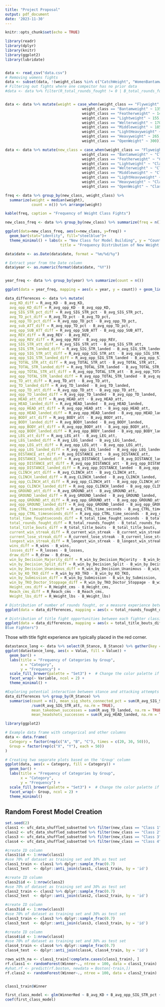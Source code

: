 ```yaml
---
title: "Project Proposal"
output: pdf_document
date: '2023-11-30'
---
```


```r
knitr::opts_chunk$set(echo = TRUE)
```

```r
library(readr)
library(dplyr)
library(knitr)
library(ggplot2)
library(lubridate)


data <- read_csv("data.csv")
# Removing womens fights 
data <- subset(data, !(weight_class %in% c("CatchWeight", "WomenBantamweight", "WomenFeatherweight", "WomenFlyweight", "WomenStrawweight")))
# Filtering out fights where one compeitor has no prior data
#data <- data %>% filter(R_total_rounds_fought != 0 | B_total_rounds_fought != 0)



```

```r
data <- data %>% mutate(weight = case_when(weight_class == "Flyweight" ~ 125,
                                   weight_class == "Bantamweight" ~ 135,
                                   weight_class == "Featherweight" ~ 145,
                                   weight_class == "Lightweight" ~ 155,
                                   weight_class == "Welterweight" ~ 170,
                                   weight_class == "Middleweight" ~ 185,
                                   weight_class == "LightHeavyweight" ~ 205, 
                                   weight_class == "Heavyweight" ~ 265, 
                                   weight_class == "OpenWeight" ~ 300))

data <- data %>% mutate(new_class = case_when(weight_class == "Flyweight" ~ "Class 1",
                                   weight_class == "Bantamweight" ~ "Class 1",
                                   weight_class == "Featherweight" ~ "Class 1",
                                   weight_class == "Lightweight" ~ "Class 2",
                                   weight_class == "Welterweight" ~ "Class 2",
                                   weight_class == "Middleweight" ~ "Class 3",
                                   weight_class == "LightHeavyweight" ~ "Class 3", 
                                   weight_class == "Heavyweight" ~ "Class 4", 
                                   weight_class == "OpenWeight" ~ "Class 4"))

freq <- data %>% group_by(new_class, weight_class) %>% 
  summarize(weight = median(weight),
            count = n()) %>% arrange(weight)

kable(freq, caption = "Frequency of Weight Class Fights")


```




```r
new_class_freq <- data %>% group_by(new_class) %>% summarize(freq = n())

ggplot(data=new_class_freq, aes(x=new_class, y=freq)) +
  geom_bar(stat="identity", fill="steelblue")+
  theme_minimal() + labs(x = "New Class for Model Building", y = "Count", 
                         title = "Frequency Distribution of New Weight Classes")
```



```r
data$date <- as.Date(data$date, format = "%m/%d/%y")

# Extract year from the Date column
data$year <- as.numeric(format(data$date, "%Y"))


year_freq <- data %>% group_by(year) %>% summarize(count = n()) 

ggplot(data = year_freq, mapping = aes(x = year, y = count)) + geom_line() + labs(x = "Year", y = "Number of Fights", title = "Trend of Number of Fights in the UFC")
```

```r
data_differences <- data %>% mutate(
  avg_KD_diff = R_avg_KD - B_avg_KD, 
  avg_opp_KD_diff = R_avg_opp_KD - B_avg_opp_KD,
  avg_SIG_STR_pct_diff = R_avg_SIG_STR_pct - B_avg_SIG_STR_pct, 
  avg_TD_pct_diff = R_avg_TD_pct - B_avg_TD_pct, 
  avg_opp_TD_pct_diff = R_avg_opp_TD_pct - B_avg_opp_TD_pct, 
  avg_sub_ATT_diff = R_avg_opp_TD_pct - B_avg_opp_TD_pct, 
  avg_opp_SUB_ATT_diff = R_avg_opp_SUB_ATT - B_avg_opp_SUB_ATT, 
  avg_REV_diff = R_avg_REV - B_avg_REV, 
  avg_opp_REV_diff = R_avg_opp_REV - B_avg_opp_REV, 
  avg_SIG_STR_att_diff = R_avg_SIG_STR_att - B_avg_SIG_STR_att, 
  avg_SIG_STR_landed_diff = R_avg_SIG_STR_landed - B_avg_SIG_STR_landed, 
  avg_opp_SIG_STR_att_diff = R_avg_opp_SIG_STR_att - B_avg_opp_SIG_STR_att, 
  avg_opp_SIG_STR_landed_diff = R_avg_opp_SIG_STR_landed - B_avg_opp_SIG_STR_landed, 
  avg_TOTAL_STR_att_diff = R_avg_TOTAL_STR_att - B_avg_TOTAL_STR_att, 
  avg_TOTAL_STR_landed_diff = R_avg_TOTAL_STR_landed - B_avg_TOTAL_STR_landed, 
  avg_opp_TOTAL_STR_att_diff = R_avg_opp_TOTAL_STR_att - B_avg_opp_TOTAL_STR_att, 
  avg_opp_TOTAL_STR_landed_diff = R_avg_opp_TOTAL_STR_landed - B_avg_opp_TOTAL_STR_landed, 
  avg_TD_att_diff = R_avg_TD_att - B_avg_TD_att,
  avg_TD_landed_diff = R_avg_TD_landed - B_avg_TD_landed, 
  avg_opp_TD_att_diff = R_avg_opp_TD_att - B_avg_opp_TD_att, 
  avg_opp_TD_landed_diff = R_avg_opp_TD_landed - B_avg_opp_TD_landed, 
  avg_HEAD_att_diff = R_avg_HEAD_att - B_avg_HEAD_att, 
  avg_HEAD_landed_diff = R_avg_HEAD_landed - B_avg_HEAD_landed,
  avg_opp_HEAD_att_diff = R_avg_opp_HEAD_att - B_avg_opp_HEAD_att, 
  avg_opp_HEAD_landed_diff = R_avg_opp_HEAD_landed - B_avg_opp_HEAD_landed, 
  avg_BODY_att_diff = R_avg_BODY_att - B_avg_BODY_att, 
  avg_BODY_landed_diff = R_avg_BODY_landed - B_avg_BODY_landed, 
  avg_opp_BODY_att_diff = R_avg_opp_BODY_att - B_avg_opp_BODY_att, 
  avg_opp_BODY_landed_diff = R_avg_opp_BODY_landed - B_avg_opp_BODY_landed, 
  avg_LEG_att_diff = R_avg_LEG_att - B_avg_LEG_att, 
  avg_LEG_landed_diff = R_avg_LEG_landed - B_avg_LEG_landed, 
  avg_opp_LEG_att_diff = R_avg_opp_LEG_att - B_avg_opp_LEG_att, 
  avg_opp_LEG_landed_diff = R_avg_opp_LEG_landed - B_avg_opp_LEG_landed,  
  avg_DISTANCE_att_diff = R_avg_DISTANCE_att - B_avg_DISTANCE_att, 
  avg_DISTANCE_landed_diff = R_avg_DISTANCE_landed - B_avg_DISTANCE_landed, 
  avg_opp_DISTANCE_att_diff = R_avg_opp_DISTANCE_att - B_avg_opp_DISTANCE_att, 
  avg_opp_DISTANCE_landed_diff = R_avg_opp_DISTANCE_landed - B_avg_opp_DISTANCE_landed, 
  avg_CLINCH_att_diff = R_avg_CLINCH_att - B_avg_CLINCH_att, 
  avg_CLINCH_landed_diff = R_avg_CLINCH_landed - B_avg_CLINCH_landed, 
  avg_opp_CLINCH_att_diff = R_avg_opp_CLINCH_att - B_avg_opp_CLINCH_att, 
  avg_opp_CLINCH_landed_diff = R_avg_opp_CLINCH_landed - B_avg_opp_CLINCH_landed, 
  avg_GROUND_att_diff = R_avg_GROUND_att - B_avg_GROUND_att, 
  avg_GROUND_landed_diff = R_avg_GROUND_landed - B_avg_GROUND_landed, 
  avg_opp_GROUND_att_diff = R_avg_opp_GROUND_att - B_avg_opp_GROUND_att, 
  avg_opp_GROUND_landed_diff = R_avg_opp_GROUND_landed - B_avg_opp_GROUND_landed, 
  avg_CTRL_timeseconds_diff = R_avg_CTRL_time_seconds - B_avg_CTRL_time_seconds, 
  avg_opp_CTRL_timeseconds_diff = R_avg_opp_CTRL_time_seconds - B_avg_opp_CTRL_time_seconds, 
  total_time_foughtseconds_diff = R_total_time_fought_seconds - B_total_time_fought_seconds, 
  total_rounds_fought_diff = R_total_rounds_fought - B_total_rounds_fought, 
  total_title_bouts_diff = R_total_title_bouts - B_total_title_bouts, 
  current_win_streak_diff = R_current_win_streak - B_current_win_streak, 
  current_lose_streak_diff = R_current_lose_streak - B_current_lose_streak, 
  longest_win_streak_diff = R_longest_win_streak - B_longest_win_streak, 
  wins_diff = R_wins - B_wins, 
  losses_diff = R_losses - B_losses, 
  draw_diff = R_draw - B_draw, 
  win_by_Decision_Majority_diff = R_win_by_Decision_Majority - B_win_by_Decision_Majority, 
  win_by_Decision_Split_diff = R_win_by_Decision_Split - B_win_by_Decision_Split, 
  win_by_Decision_Unanimous_diff = R_win_by_Decision_Unanimous - B_win_by_Decision_Unanimous, 
  win_by_KO_TKO_diff = R_win_by_KO_TKO - B_win_by_KO_TKO, 
  win_by_Submission_diff = R_win_by_Submission - B_win_by_Submission, 
  win_by_TKO_Doctor_Stoppage_diff = R_win_by_TKO_Doctor_Stoppage - B_win_by_TKO_Doctor_Stoppage, 
  Height_cms_diff = R_Height_cms - B_Height_cms, 
  Reach_cms_diff = R_Reach_cms - B_Reach_cms, 
  Weight_lbs_diff = R_Weight_lbs - B_Weight_lbs)
```


```r
# Distribution of number of rounds fought, or a measure experience between the two fighters
ggplot(data = data_differences, mapping = aes(x = total_rounds_fought_diff)) + geom_histogram(binwidth = 5, color = "black", fill = "steelblue") + labs(x = "Total Rounds Fought in Career", title = "Normal Distribution of Difference in Total Rounds between Red and Blue Fighters")
```


```r
# Distribution of title fight opportunities between each fighter classification
ggplot(data = data_differences, mapping = aes(x = total_title_bouts_diff)) + geom_histogram(binwidth = 1, color = "black", fill = "steelblue") + labs(x = "Total Title Fights Fought in Career", title = "Normal Distribution of Difference in Total Title Fights between Red and 
Blue Fighters")

```
Those with title fight experience are typically placed in the red corner.

```r

datastance_long <- data %>% select(R_Stance, B_Stance) %>% gather(key = "Variable", value = "Value")
ggplot(datastance_long, aes(x = Value, fill = Value)) +
  geom_bar() +
  labs(title = "Frequency of Categories by Group",
       x = "Category",
       y = "Frequency") +
  scale_fill_brewer(palette = "Set3") +  # Change the color palette if needed
  facet_wrap(~ Variable, ncol = 2) +
  theme_minimal() + 

#Exploring potential interaction between stance and attacking attempts
data_differences %>% group_by(R_Stance) %>% 
  summarise(count = n(), mean_sig_shots_connected_pct = sum(R_avg_SIG_STR_landed, na.rm = TRUE)
            /sum(R_avg_SIG_STR_att, na.rm = TRUE), 
            mean_takedown_successes = sum(R_avg_TD_landed, na.rm = TRUE) / sum(R_avg_TD_att, na.rm = TRUE),
            mean_headshots_successes = sum(R_avg_HEAD_landed, na.rm = TRUE) / sum(R_avg_HEAD_att, na.rm = TRUE))

```

```r
library(ggplot2)

# Example data frame with categorical and other columns
data <- data.frame(
  Category = factor(rep(c("A", "B", "C"), times = c(20, 30, 50))),
  Group = factor(rep(c("X", "Y"), each = 50))
)

# Creating two separate plots based on the 'Group' column
ggplot(data, aes(x = Category, fill = Category)) +
  geom_bar() +
  labs(title = "Frequency of Categories by Group",
       x = "Category",
       y = "Frequency") +
  scale_fill_brewer(palette = "Set3") +  # Change the color palette if needed
  facet_wrap(~ Group, ncol = 2) +
  theme_minimal()

```


## Random Forest Model Creation 

```r
set.seed(2)
class1 <- ufc_data_shuffled_subsetted %>% filter(new_class == "Class 1")
class2 <- ufc_data_shuffled_subsetted %>% filter(new_class == "Class 2")
class3 <- ufc_data_shuffled_subsetted %>% filter(new_class == "Class 3")
class4 <- ufc_data_shuffled_subsetted %>% filter(new_class == "Class 4")

#create ID column
class1$id <- 1:nrow(class1)
#use 70% of dataset as training set and 30% as test set 
class1_train <- class1 %>% dplyr::sample_frac(0.7)
class1_test  <- dplyr::anti_join(class1, class1_train, by = 'id')

#create ID column
class2$id <- 1:nrow(class2)
#use 70% of dataset as training set and 30% as test set 
class2_train <- class2 %>% dplyr::sample_frac(0.7)
class2_test  <- dplyr::anti_join(class2, class2_train, by = 'id')

#create ID column
class3$id <- 1:nrow(class3)
#use 70% of dataset as training set and 30% as test set 
class3_train <- class3 %>% dplyr::sample_frac(0.7)
class3_test  <- dplyr::anti_join(class3, class3_train, by = 'id')

#create ID column
class4$id <- 1:nrow(class4)
#use 70% of dataset as training set and 30% as test set 
class4_train <- class4 %>% dplyr::sample_frac(0.7)
class4_test  <- dplyr::anti_join(class4, class4_train, by = 'id')

```


```r
rows_with_na <- class1_train[!complete.cases(class1_train), ]
rf.class1 <- randomForest(Winner~., ntree = 100, data = class1_train)
#yhat.rf <- predict(rf.boston, newdata = Boston[-train,])
rf.class2 <- randomForest(Winner~., ntree = 100, data = class2_train)


class1_train$Winner
```


```r
first_class_model <- glm(WinnerRed ~ B_avg_KD + B_avg_opp_SIG_STR_pct + B_avg_opp_REV + B_avg_TD_att + B_avg_opp_HEAD_landed + B_avg_opp_LEG_att + B_avg_CLINCH_att + B_losses + B_win_by_Decision_Majority + B_win_by_Decision_Split + B_win_by_Decision_Unanimous + B_win_by_Submission + R_avg_KD + R_avg_opp_SIG_STR_pct + R_avg_TD_pct + R_avg_opp_TD_pct + R_avg_opp_SUB_ATT + R_avg_REV + R_avg_SIG_STR_landed + R_avg_BODY_landed + R_avg_LEG_att + R_avg_opp_LEG_landed + R_avg_opp_CLINCH_att + R_total_title_bouts + R_current_win_streak + R_losses + R_win_by_KO.TKO + R_Reach_cms + B_age + R_age + B_StanceSwitch, data = class1_train, family = "binomial")
coef(first_class_model)
```


